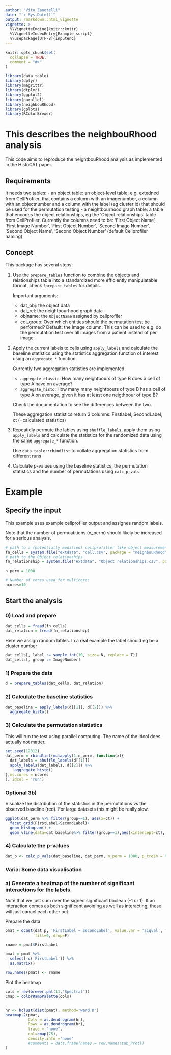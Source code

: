 ```yaml
---
author: "Vito Zanotelli"
date: "`r Sys.Date()`"
output: rmarkdown::html_vignette
vignette: >
  %\VignetteEngine{knitr::knitr}
  %\VignetteIndexEntry{Example script}
  %\usepackage[UTF-8]{inputenc}
---
```

```r
knitr::opts_chunk$set(
  collapse = TRUE,
  comment = "#>"
)
```

```r
library(data.table)
library(dplyr)
library(magrittr)
library(dtplyr)
library(ggplot2)
library(parallel)
library(neighbouRhood)
library(gplots)
library(RColorBrewer)
```
# This describes the neighbouRhood analysis

This code aims to reproduce the neightbouRhood analysis as implemented in the HistoCAT paper.

## Requirements
It needs two tables:
- an object table: an object-level table, e.g. extedned from CellProfiler, that contains a column with an imagenumber, a column with an objectnumber and a column with the label (eg cluster id) that should be used for the permutation testing
- a neightbourhood graph table: a table that encodes the object relationships, eg the 'Object relationships' table from CellProfiler. Currently the columns need to be:
  'First Object Name', 'First Image Number', 'First Object Number', 'Second Image Number', 'Second Object Name', 'Second Object Number'
  (default Cellprofiler naming)

## Concept
This package has several steps:

1) Use the `prepare_tables` function to combine the objects and relationships table into a standardized more efficiently manipulatable format, check `?prepare_tables` for details.

   Important arguments:
    - dat_obj: the object data
    - dat_rel: the neightbourhood graph data
    - objname: the `ObjectName` assigned by cellprofiler
    - col_group: Over which entities should the permutation test be performed? Default: the Image column. This can be used to e.g. do the permutation test over all images from a patient
      instead of per image.

2) Apply the current labels to cells using `apply_labels` and calculate the baseline statistics using the statistics aggregation function of interest using an `aggregate_*` function.

   Currently two aggregation statistics are implemented:
    - `aggregate_classic`: How many neightbours of type B does a cell of type A have on average?
    - `aggregate_histo`: How many many neightbours of type B has a cell of type A on average, given it has at least one neigthbour of type B? 
    
    Check the documentation to see the differences between the two.
    
    These aggregation statistics return 3 columns: Firstlabel, SecondLabel, ct (=calculated statistics)
    
3) Repeatidly permute the lables using `shuffle_labels`, apply them using `apply_labels` and calculate the statistics for the randomized data using the same `aggregate_*` function.

   Use `data.table::rbindlist` to collate aggregation statistics from different runs

4) Calculate p-values using the baseline statistics, the permutation statistics and the number of permutations using `calc_p_vals`


# Example

## Specify the input

This example uses example cellprofiler output and assignes random labels.

Note that the number of permuatitions (n_perm) should likely be increased for a serious analysis.
```r
# path to a (potentially modified) cellprofiller like object measurements file
fn_cells = system.file("extdata", "cell.csv", package = "neighbouRhood", mustWork = TRUE)
# path to the Object relationships
fn_relationship = system.file("extdata", "Object relationships.csv", package = "neighbouRhood", mustWork = TRUE)

n_perm = 1000

# Number of cores used for multicore:
ncores=10
```

## Start the analysis

### 0) Load and prepare
```r
dat_cells = fread(fn_cells)
dat_relation = fread(fn_relationship)
```


Here we assign random lables. In a real example the label should eg be a cluster number
```r
dat_cells[, label := sample.int(10, size=.N, replace = T)]
dat_cells[, group := ImageNumber]
```


### 1) Prepare the data

```r
d = prepare_tables(dat_cells, dat_relation)
```

### 2) Calculate the baseline statistics
```r
dat_baseline = apply_labels(d[[1]], d[[2]]) %>%
  aggregate_histo()
```


### 3) Calculate the permutation statistics 

This will run the test using parallel computing.
The name of the idcol does actually not matter.
```r
set.seed(12312)
dat_perm = rbindlist(mclapply(1:n_perm, function(x){
  dat_labels = shuffle_labels(d[[1]])
  apply_labels(dat_labels, d[[2]]) %>%
    aggregate_histo()
},mc.cores = ncores
), idcol = 'run') 

```

### Optional 3b)
Visualize the distribution of the statistics in the permutations vs the observed baseline (red).
For large datasets this might be really slow.
```r
ggplot(dat_perm %>% filter(group==1), aes(x=ct)) +
  facet_grid(FirstLabel~SecondLabel)+
  geom_histogram() +
  geom_vline(data=dat_baseline%>% filter(group==1),aes(xintercept=ct), color='red')
```

### 4) Calculate the p-values
```r
dat_p <- calc_p_vals(dat_baseline, dat_perm, n_perm = 1000, p_tresh = 0.01) 

``` 

### Varia: Some data visualisation

### a) Generate a heatmap of the number of significant interactions for the labels.

Note that we just sum over the signed significant boolean (-1 or 1).
If an interaction comes as both significant avoiding as well as interacting, these will just cancel each other out.

Prepare the data
```r


pmat = dcast(dat_p, 'FirstLabel ~ SecondLabel', value.var = 'sigval', fun.aggregate = sum,
             fill=0, drop=F)

rname = pmat$FirstLabel

pmat = pmat %>%
  select(-c('FirstLabel')) %>%
  as.matrix()

row.names(pmat) <- rname
```

Plot the heatmap
```r

cols = rev(brewer.pal(11,'Spectral'))
cmap = colorRampPalette(cols)


hr <- hclust(dist(pmat), method="ward.D")
heatmap.2(pmat,
          Colv = as.dendrogram(hr),
          Rowv = as.dendrogram(hr),
          trace = "none",
          col=cmap(75),
          density.info ='none'
          #comments = data.frame(names = row.names(tab_Prot))
)
```


